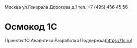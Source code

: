 Москва ул.Генерала Дорохова д.1 тел. +7 (495) 456 45 56

# Осмокод 1С

Проекты 1С Аналитика Разработка Поддержка(https://1c.ru)
